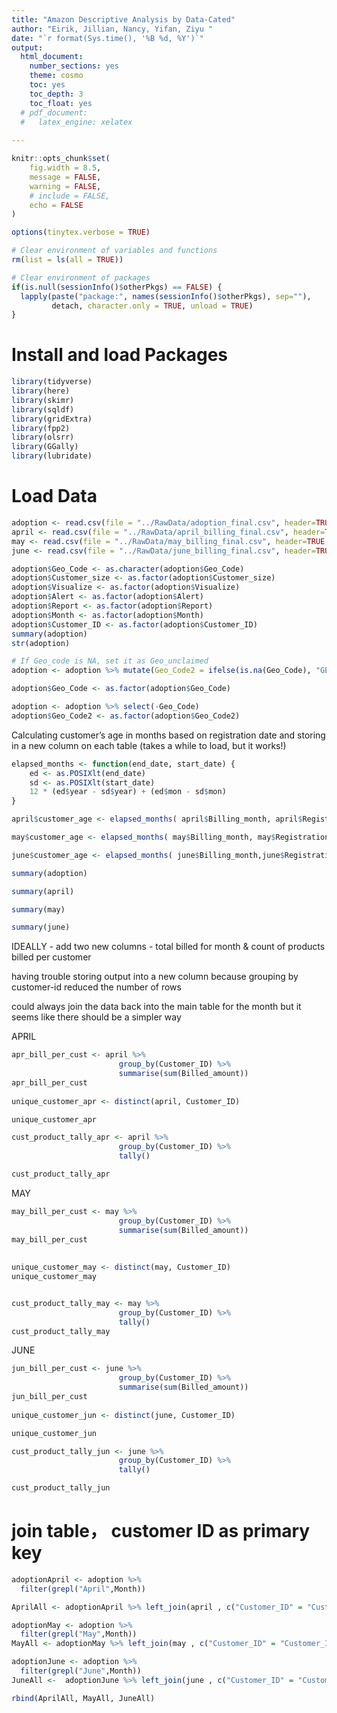 ```yaml
---
title: "Amazon Descriptive Analysis by Data-Cated"
author: "Eirik, Jillian, Nancy, Yifan, Ziyu "
date: "`r format(Sys.time(), '%B %d, %Y')`"
output:
  html_document:
    number_sections: yes
    theme: cosmo
    toc: yes
    toc_depth: 3
    toc_float: yes
  # pdf_document: 
  #   latex_engine: xelatex
  
---
```


```r

knitr::opts_chunk$set(
	fig.width = 8.5,
	message = FALSE,
	warning = FALSE,
	# include = FALSE,
	echo = FALSE
)

options(tinytex.verbose = TRUE)

# Clear environment of variables and functions
rm(list = ls(all = TRUE)) 

# Clear environment of packages
if(is.null(sessionInfo()$otherPkgs) == FALSE) {
  lapply(paste("package:", names(sessionInfo()$otherPkgs), sep=""), 
         detach, character.only = TRUE, unload = TRUE)
}
```


# Install and load Packages

```r
library(tidyverse)
library(here)
library(skimr)
library(sqldf)
library(gridExtra)
library(fpp2)
library(olsrr)
library(GGally)
library(lubridate)

```


# Load Data

```r

adoption <- read.csv(file = "../RawData/adoption_final.csv", header=TRUE, sep=",")
april <- read.csv(file = "../RawData/april_billing_final.csv", header=TRUE, sep=",")
may <- read.csv(file = "../RawData/may_billing_final.csv", header=TRUE, sep=",")
june <- read.csv(file = "../RawData/june_billing_final.csv", header=TRUE, sep=",")

```



```r
adoption$Geo_Code <- as.character(adoption$Geo_Code)
adoption$Customer_size <- as.factor(adoption$Customer_size)
adoption$Visualize <- as.factor(adoption$Visualize)
adoption$Alert <- as.factor(adoption$Alert)
adoption$Report <- as.factor(adoption$Report)   
adoption$Month <- as.factor(adoption$Month)
adoption$Customer_ID <- as.factor(adoption$Customer_ID)
summary(adoption)
str(adoption)
```


```r
# If Geo_code is NA, set it as Geo_unclaimed
adoption <- adoption %>% mutate(Geo_Code2 = ifelse(is.na(Geo_Code), "GEO-UNCLAIMED", Geo_Code))

adoption$Geo_Code <- as.factor(adoption$Geo_Code)

adoption <- adoption %>% select(-Geo_Code)
adoption$Geo_Code2 <- as.factor(adoption$Geo_Code2)
```


Calculating customer's age in months based on registration date and storing in a new column on each table
(takes a while to load, but it works!)

```r

elapsed_months <- function(end_date, start_date) {
    ed <- as.POSIXlt(end_date)
    sd <- as.POSIXlt(start_date)
    12 * (ed$year - sd$year) + (ed$mon - sd$mon)
}

april$customer_age <- elapsed_months( april$Billing_month, april$Registration_date)

may$customer_age <- elapsed_months( may$Billing_month, may$Registration_date)

june$customer_age <- elapsed_months( june$Billing_month,june$Registration_date)

```



```r
summary(adoption)
```



```r
summary(april)
```

```r
summary(may)
```

```r
summary(june)
```


IDEALLY - add two new columns - total billed for month & count of products billed per customer

having trouble storing output into a new column because grouping by customer-id reduced the number of rows 

could always join the data back into the main table for the month but it seems like there should be a simpler way


APRIL

```r
apr_bill_per_cust <- april %>% 
                        group_by(Customer_ID) %>% 
                        summarise(sum(Billed_amount))
apr_bill_per_cust
                              
unique_customer_apr <- distinct(april, Customer_ID)

unique_customer_apr

cust_product_tally_apr <- april %>% 
                        group_by(Customer_ID) %>% 
                        tally()

cust_product_tally_apr

```


MAY

```r
may_bill_per_cust <- may %>% 
                        group_by(Customer_ID) %>% 
                        summarise(sum(Billed_amount))
may_bill_per_cust
                   
           
unique_customer_may <- distinct(may, Customer_ID)
unique_customer_may


cust_product_tally_may <- may %>% 
                        group_by(Customer_ID) %>% 
                        tally()
cust_product_tally_may


```

JUNE

```r
jun_bill_per_cust <- june %>% 
                        group_by(Customer_ID) %>% 
                        summarise(sum(Billed_amount))
jun_bill_per_cust
                              
unique_customer_jun <- distinct(june, Customer_ID)

unique_customer_jun

cust_product_tally_jun <- june %>% 
                        group_by(Customer_ID) %>% 
                        tally()

cust_product_tally_jun
```

# join table， customer ID as primary key
```r
adoptionApril <- adoption %>%
  filter(grepl("April",Month))

AprilAll <- adoptionApril %>% left_join(april , c("Customer_ID" = "Customer_ID"))

adoptionMay <- adoption %>%
  filter(grepl("May",Month))
MayAll <- adoptionMay %>% left_join(may , c("Customer_ID" = "Customer_ID"))

adoptionJune <- adoption %>%
  filter(grepl("June",Month))
JuneAll <-  adoptionJune %>% left_join(june , c("Customer_ID" = "Customer_ID"))

rbind(AprilAll, MayAll, JuneAll)
```

